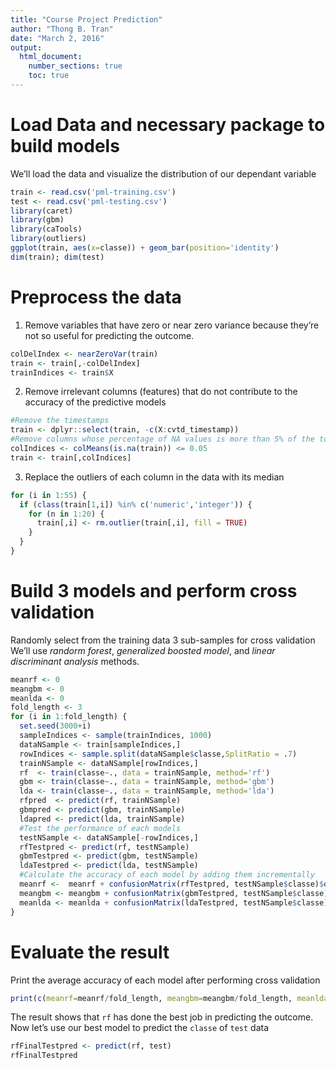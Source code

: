 ```yaml
---
title: "Course Project Prediction"
author: "Thong B. Tran"
date: "March 2, 2016"
output:
  html_document:
    number_sections: true
    toc: true
---
```


# Load Data and necessary package to build models

We'll load the data and visualize the distribution of our dependant variable

```r
train <- read.csv('pml-training.csv')
test <- read.csv('pml-testing.csv')
library(caret)
library(gbm)
library(caTools)
library(outliers)
ggplot(train, aes(x=classe)) + geom_bar(position='identity')
dim(train); dim(test)
```


# Preprocess the data

1. Remove variables that have zero or near zero variance because they're not so useful for predicting the outcome. 

```r
colDelIndex <- nearZeroVar(train)
train <- train[,-colDelIndex]
trainIndices <- train$X
```

2. Remove irrelevant columns (features) that do not contribute to the accuracy of the predictive models

```r
#Remove the timestamps
train <- dplyr::select(train, -c(X:cvtd_timestamp))
#Remove columns whose percentage of NA values is more than 5% of the total cells its column         
colIndices <- colMeans(is.na(train)) <= 0.05
train <- train[,colIndices]
```

3. Replace the outliers of each column in the data with its median

```r
for (i in 1:55) {
  if (class(train[1,i]) %in% c('numeric','integer')) {
    for (n in 1:20) {
      train[,i] <- rm.outlier(train[,i], fill = TRUE) 
    }
  }
}
```

# Build 3 models and perform cross validation

Randomly select from the training data 3 sub-samples for cross validation
We'll use *randorm forest*, *generalized boosted model*, and *linear discriminant analysis* methods.

```r
meanrf <- 0
meangbm <- 0
meanlda <- 0 
fold_length <- 3
for (i in 1:fold_length) {
  set.seed(3000+i)
  sampleIndices <- sample(trainIndices, 1000)
  dataNSample <- train[sampleIndices,]
  rowIndices <- sample.split(dataNSample$classe,SplitRatio = .7)
  trainNSample <- dataNSample[rowIndices,]
  rf  <- train(classe~., data = trainNSample, method='rf')
  gbm <- train(classe~., data = trainNSample, method='gbm')
  lda <- train(classe~., data = trainNSample, method='lda')
  rfpred  <- predict(rf, trainNSample)
  gbmpred <- predict(gbm, trainNSample)
  ldapred <- predict(lda, trainNSample)
  #Test the performance of each models
  testNSample <- dataNSample[-rowIndices,]
  rfTestpred <- predict(rf, testNSample)
  gbmTestpred <- predict(gbm, testNSample)
  ldaTestpred <- predict(lda, testNSample)
  #Calculate the accuracy of each model by adding them incrementally
  meanrf <-  meanrf + confusionMatrix(rfTestpred, testNSample$classe)$overall['Accuracy'][[1]]
  meangbm <- meangbm + confusionMatrix(gbmTestpred, testNSample$classe)$overall['Accuracy'][[1]]
  meanlda <- meanlda + confusionMatrix(ldaTestpred, testNSample$classe)$overall['Accuracy'][[1]]
}
```

# Evaluate the result
Print the average accuracy of each model after performing cross validation 

```r
print(c(meanrf=meanrf/fold_length, meangbm=meangbm/fold_length, meanlda=meanlda/fold_length))
```

The result shows that `rf` has done the best job in predicting the outcome.
Now let's use our best model to predict the `classe` of `test` data

```r
rfFinalTestpred <- predict(rf, test)
rfFinalTestpred
```
